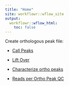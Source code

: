 ```yaml
---
title: "Home"
site: workflowr::wflow_site
output:
  workflowr::wflow_html:
    toc: false
---
```


Create orthologous peak file:  

* [Call Peaks](callPeaksbySpecies.html)  

* [Lift Over](liftover_pipeline.html)  

* [Characterize ortho peaks](characterize.ortho.peaks.html)

* [Reads per Ortho Peak QC](reads.per.peak.html)